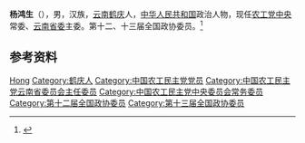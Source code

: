 '''杨鸿生'''（{{bd|1956年|11月|}}），男，汉族，[[云南|云南]][[鹤庆|鹤庆]]人，[[中华人民共和国|中华人民共和国]]政治人物，现任[[农工党中央|农工党中央]]常委、[[中国农工民主党云南省委员会|云南省委]]主委。第十二、十三届全国政协委员。<ref>{{Cite web|title=农工党云南省第七次代表大会胜利闭幕 杨鸿生当选主任委员|url=http://www.ngd.org.cn/jczt/zgngmzdsjzzhj/sjhjxwbd/48308.htm|accessdate=2021-02-05|work=中国农工民主党}}</ref>

== 参考资料 ==
{{reflist}}

{{Navboxes
| title  = 杨鸿生在[[中国农工民主党|中国农工民主党]]的职务
| list1  =
{{中国农工民主党第十五届中央委员会}}
{{中国农工民主党第十六届中央委员会}}
}}

{{Authority control}}
{{DEFAULTSORT:Yang杨}}
[[Category:杨姓|Hong]]
[[Category:鹤庆人|Category:鹤庆人]]
[[Category:中国农工民主党党员|Category:中国农工民主党党员]]
[[Category:中国农工民主党云南省委员会主任委员|Category:中国农工民主党云南省委员会主任委员]]
[[Category:中国农工民主党中央委员会常务委员|Category:中国农工民主党中央委员会常务委员]]
[[Category:第十二届全国政协委员|Category:第十二届全国政协委员]]
[[Category:第十三届全国政协委员|Category:第十三届全国政协委员]]

{{中国人物小作品}}